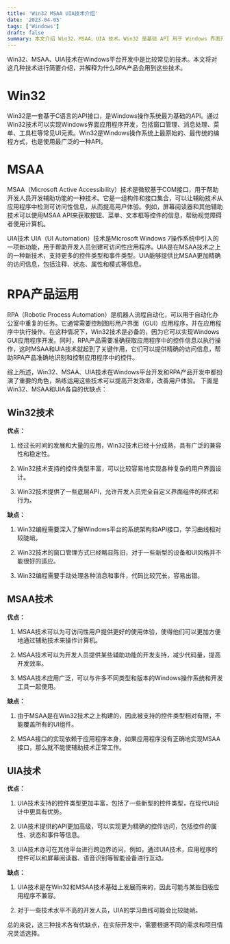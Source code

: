 ```yaml
---
title: 'Win32 MSAA UIA技术介绍'
date: '2023-04-05'
tags: ['Windows']
draft: false
summary: 本文介绍 Win32、MSAA、UIA 技术。Win32 是基础 API 用于 Windows 界面开发，MSAA 助开发辅助功能，UIA 是 Windows7 新功能提供更精确访问信息。RPA 产品需这些技术来控制 GUI 应用，各技术优缺点各异，需根据需求灵活选择。 
---
```


Win32、MSAA、UIA技术在Windows平台开发中是比较常见的技术。本文将对这几种技术进行简要介绍，并解释为什么RPA产品会用到这些技术。

# Win32
Win32是一套基于C语言的API接口，是Windows操作系统最为基础的API。通过Win32技术可以实现Windows界面应用程序开发，包括窗口管理、消息处理、菜单、工具栏等常见UI元素。Win32是Windows操作系统上最原始的、最传统的编程方式，也是使用最广泛的一种API。

# MSAA
MSAA（Microsoft Active Accessibility）技术是微软基于COM接口，用于帮助开发人员开发辅助功能的一种技术。它是一组构件和接口集合，可以让辅助技术从应用程序中检测可访问性信息，从而提高用户体验。例如，屏幕阅读器和其他辅助技术可以使用MSAA API来获取按钮、菜单、文本框等控件的信息，帮助视觉障碍者使用计算机。

UIA技术
UIA（UI Automation）技术是Microsoft Windows 7操作系统中引入的一项新功能，用于帮助开发人员创建可访问性应用程序。UIA是在MSAA技术之上的一种新技术，支持更多的控件类型和事件类型。UIA能够提供比MSAA更加精确的访问信息，包括注释、状态、属性和模式等信息。

# RPA产品运用
RPA（Robotic Process Automation）是机器人流程自动化，可以用于自动化办公室中重复的任务。它通常需要控制图形用户界面（GUI）应用程序，并在应用程序中执行操作。在这种情况下，Win32技术是必备的，因为它可以实现Windows GUI应用程序开发。同时，RPA产品需要准确获取应用程序中的控件信息以执行操作，这时MSAA和UIA技术就起到了关键作用，它们可以提供精确的访问信息，帮助RPA产品准确地识别和控制应用程序中的控件。

综上所述，Win32、MSAA、UIA技术在Windows平台开发和RPA产品开发中都扮演了重要的角色，熟练运用这些技术可以提高开发效率，改善用户体验。
下面是Win32、MSAA和UIA各自的优缺点：

## Win32技术

**优点：**

1. 经过长时间的发展和大量的应用，Win32技术已经十分成熟，具有广泛的兼容性和稳定性。

2. Win32技术支持的控件类型丰富，可以比较容易地实现各种复杂的用户界面设计。

3. Win32技术提供了一些底层API，允许开发人员完全自定义界面组件的样式和行为。

**缺点：**

1. Win32编程需要深入了解Windows平台的系统架构和API接口，学习曲线相对较陡峭。

2. Win32技术的窗口管理方式已经略显陈旧，对于一些新型的设备和UI风格并不能很好的适应。

3. Win32编程需要手动处理各种消息和事件，代码比较冗长，容易出错。

## MSAA技术

**优点：**

1. MSAA技术可以为可访问性用户提供更好的使用体验，使得他们可以更加方便地通过辅助技术来操作计算机。

2. MSAA技术可以为开发人员提供某些辅助功能的开发支持，减少代码量，提高开发效率。

3. MSAA技术应用广泛，可以与许多不同类型和版本的Windows操作系统和开发工具一起使用。

**缺点：**

1. 由于MSAA是在Win32技术之上构建的，因此被支持的控件类型相对有限，不能覆盖所有的UI组件。

2. MSAA接口的实现依赖于应用程序本身，如果应用程序没有正确地实现MSAA接口，那么就不能使辅助技术正常工作。

## UIA技术

**优点：**

1. UIA技术支持的控件类型更加丰富，包括了一些新型的控件类型，在现代UI设计中更具有优势。

2. UIA技术提供的API更加高级，可以实现更为精确的控件访问，包括控件的属性、状态和事件等信息。

3. UIA技术亦可在其他平台进行跨边界访问，例如，通过UIA技术，应用程序的控件可以和屏幕阅读器、语音识别等智能设备进行互动。

**缺点：**

1. UIA技术是在Win32和MSAA技术基础上发展而来的，因此可能与某些旧版应用程序不兼容。

2. 对于一些技术水平不高的开发人员，UIA的学习曲线可能会比较陡峭。

总的来说，这三种技术各有优缺点，在实际开发中，需要根据不同的需求和项目情况灵活选择。